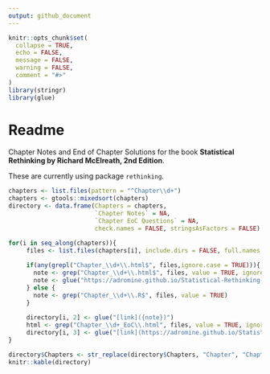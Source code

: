 ```yaml
---
output: github_document
---
```


<!-- README.md is generated from README.Rmd. Please edit that file -->

```r
knitr::opts_chunk$set(
  collapse = TRUE,
  echo = FALSE, 
  message = FALSE, 
  warning = FALSE,
  comment = "#>"
)
library(stringr)
library(glue)
```

# Readme

Chapter Notes and End of Chapter Solutions for the book **Statistical Rethinking by Richard McElreath, 2nd Edition**. 

These are currently using package `rethinking`. 


```r
chapters <- list.files(pattern = "^Chapter\\d+")
chapters <- gtools::mixedsort(chapters)
directory <- data.frame(Chapters = chapters, 
                        `Chapter Notes` = NA, 
                        `Chapter EoC Questions` = NA, 
                        check.names = FALSE, stringsAsFactors = FALSE)

for(i in seq_along(chapters)){
     files <- list.files(chapters[i], include.dirs = FALSE, full.names = TRUE)
     
     if(any(grepl("Chapter_\\d+\\.html$", files,ignore.case = TRUE))){
       note <- grep("Chapter_\\d+\\.html$", files, value = TRUE, ignore.case = TRUE)
       note <- glue("https://adromine.github.io/Statistical-Rethinking-Code/{note}")
     } else {
       note <- grep("Chapter_\\d+\\.R$", files, value = TRUE)
     }
     
     directory[i, 2] <- glue("[link]({note})")
     html <- grep("Chapter_\\d+_EoC\\.html", files, value = TRUE, ignore.case = TRUE)
     directory[i, 3] <- glue("[link](https://adromine.github.io/Statistical-Rethinking-Code/{html})")
}

directory$Chapters <- str_replace(directory$Chapters, "Chapter", "Chapter ")
knitr::kable(directory)
```

